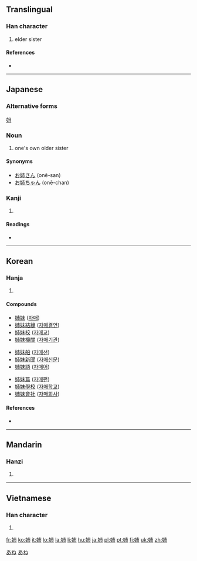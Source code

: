 {{also|姊|姐}}
==Translingual==

===Han character===
{{Han char|rn=38|rad=女|as=05|sn=8|four=|canj=女十月 (VJB), 女卜中月 (VYLB)}}

# elder sister

====References====
* {{Han ref|kx=0258.140|dkj=06165|dj=0523.210|hdz=21029.160|uh=59C9|ud=22985}}

----

==Japanese==

===Alternative forms===
[[姐]]

===Noun===
{{ja-noun|k|hira=あね|rom=ane}}

# one's own older sister

====Synonyms====
* [[お姉さん]] (onē-san)
* [[お姉ちゃん]] (onē-chan)

===Kanji===
{{ja-kanji|grade=2|rs=女05}}

# {{defn|Japanese|sort=女05}}

====Readings====
* {{ja-readings|on=[[し]] ([[shi]])|kun=[[あね]] ([[ane]])}}

[[Category:1000 Japanese basic words|あね]]
[[Category:ja:Family|あね]]

----

==Korean==

===Hanja===
{{ko-hanja|hangeul=자|rv=ja|mr=cha|eumhun=손윗누이|ehrv=sonwitnui|ehmr=sonwitnui|ehy=}}

# {{defn|Korean|sort=女05}}

====Compounds====
{{top3}}
* [[姉妹]] ([[자매]])
* [[姉妹結緣]] ([[자매결연]])
* [[姉妹校]] ([[자매교]])
* [[姉妹機關]] ([[자매기관]])
{{mid3}}
* [[姉妹船]] ([[자매선]])
* [[姉妹新聞]] ([[자매신문]])
* [[姉妹語]] ([[자매어]])
{{mid3}}
* [[姉妹篇]] ([[자매편]])
* [[姉妹學校]] ([[자매학교]])
* [[姉妹會社]] ([[자매회사]])
{{bottom}}

====References====
* {{Hanja ref|nav=11063}}

----

==Mandarin==

===Hanzi===
{{cmn-hanzi|pin=[[zǐ]] ([[zi3]])|wg=tzu<sup>3</sup>}}

# {{defn|Mandarin|sort=女05}}

----

==Vietnamese==

===Han character===
{{vi-hantu|[[chị]], [[tỷ]]|rs=女05}}

# {{defn|Vietnamese|sort=女05}}

[[fr:姉]]
[[ko:姉]]
[[it:姉]]
[[lo:姉]]
[[la:姉]]
[[li:姉]]
[[hu:姉]]
[[ja:姉]]
[[pl:姉]]
[[pt:姉]]
[[fi:姉]]
[[uk:姉]]
[[zh:姉]]